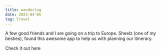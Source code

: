 ```yaml
---
title: wanderlog
date: 2023-04-05
tag: Travel
---
```


A few good friends and I are going on a trip to Europe. Sheelz (one of my besties), 
found this awesome app to help us with planning our itinerary.

<TextLink href="https://wanderlog.com/home">Check it out here</TextLink>

